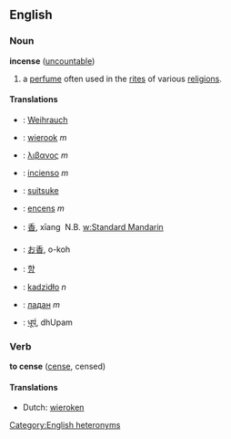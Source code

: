 ==English==
===Noun===
'''incense''' ([[uncountable]])

# a [[perfume]] often used in the [[rite]]s of various [[religion]]s.

====Translations====
*{{de}}: [[Weihrauch]]
*{{nl}}: [[wierook]] ''m''
*{{el}}: [[λιβανος]] ''m''
*{{es}}: [[incienso]] ''m''
*{{fi}}: [[suitsuke]]
*{{fr}}: [[encens]] ''m''
*{{zh}}: [[香]], xīang &#151; N.B. [[w:Standard Mandarin]]
*{{ja}}: [[お香]], o-koh
*{{ko}}: [[향]]
*{{pl}}: [[kadzidło]] ''n''
*{{ru}}: [[ладан]] ''m''
*{{sa}}: [[धूपं]], dhUpam

===Verb===
'''to cense''' ([[cense]], censed)

====Translations====
*Dutch: [[wieroken]]

[[Category:English heteronyms]]